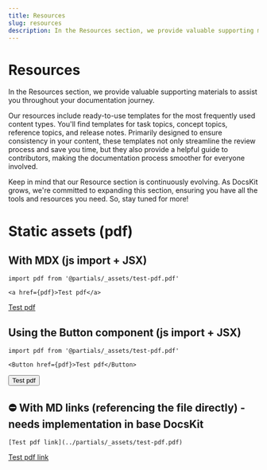```yaml
---
title: Resources
slug: resources
description: In the Resources section, we provide valuable supporting materials to assist you throughout your documentation journey.
---
```


# Resources

In the Resources section, we provide valuable supporting materials to assist you throughout your documentation journey.

Our resources include ready-to-use templates for the most frequently used content types. You'll find templates for task topics, concept topics, reference topics, and release notes. Primarily designed to ensure consistency in your content, these templates not only streamline the review process and save you time, but they also provide a helpful guide to contributors, making the documentation process smoother for everyone involved.

Keep in mind that our Resource section is continuously evolving. As DocsKit grows, we're committed to expanding this section, ensuring you have all the tools and resources you need. So, stay tuned for more!

# Static assets (pdf)
  
  

## With MDX (js import + JSX)

```mdx
import pdf from '@partials/_assets/test-pdf.pdf'

<a href={pdf}>Test pdf</a>
```

<a href={pdf}>Test pdf</a>
  


## Using the Button component (js import + JSX)

```mdx
import pdf from '@partials/_assets/test-pdf.pdf'

<Button href={pdf}>Test pdf</Button>
```

<Button href={pdf}>Test pdf</Button>
  
  


## ⛔ With MD links (referencing the file directly) - needs implementation in base DocsKit

```mdx
[Test pdf link](../partials/_assets/test-pdf.pdf)
```

[Test pdf link](../partials/_assets/test-pdf.pdf)


